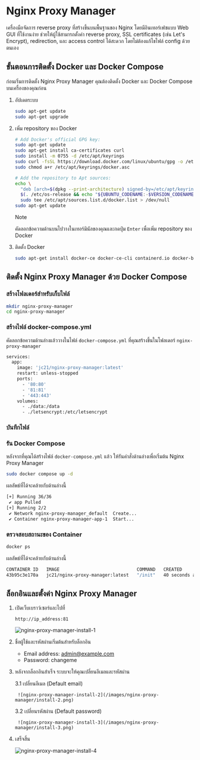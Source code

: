 
# Nginx Proxy Manager

เครื่องมือจัดการ reverse proxy ที่สร้างขึ้นบนพื้นฐานของ Nginx โดยมีอินเทอร์เฟซแบบ Web GUI ที่ใช้งานง่าย ช่วยให้ผู้ใช้สามารถตั้งค่า reverse proxy, SSL certificates (เช่น Let's Encrypt), redirection, และ access control ได้สะดวก โดยไม่ต้องแก้ไขไฟล์ config ด้วยตนเอง

## ขั้นตอนการติดตั้ง Docker และ Docker Compose

ก่อนเริ่มการติดตั้ง Nginx Proxy Manager คุณต้องติดตั้ง Docker และ Docker Compose บนเครื่องของคุณก่อน

1. อัปเดตระบบ

    ```bash
    sudo apt-get update
    sudo apt-get upgrade
    ```

2. เพิ่ม repository ของ Docker

    ```bash
    # Add Docker's official GPG key:
    sudo apt-get update
    sudo apt-get install ca-certificates curl
    sudo install -m 0755 -d /etc/apt/keyrings
    sudo curl -fsSL https://download.docker.com/linux/ubuntu/gpg -o /etc/apt/keyrings/docker.asc
    sudo chmod a+r /etc/apt/keyrings/docker.asc

    # Add the repository to Apt sources:
    echo \
      "deb [arch=$(dpkg --print-architecture) signed-by=/etc/apt/keyrings/docker.asc] https://download.docker.com/linux/ubuntu \
      $(. /etc/os-release && echo "${UBUNTU_CODENAME:-$VERSION_CODENAME}") stable" | \
      sudo tee /etc/apt/sources.list.d/docker.list > /dev/null
    sudo apt-get update
    ```

    > [!note]
    >
    > คัดลอกข้อความด้านบนไปวางในเทอร์มินัลของคุณและกดปุ่ม `Enter` เพื่อเพิ่ม repository ของ Docker

3. ติดตั้ง Docker

    ```bash
    sudo apt-get install docker-ce docker-ce-cli containerd.io docker-buildx-plugin docker-compose-plugin
    ```

## ติดตั้ง Nginx Proxy Manager ด้วย Docker Compose

<Steps>

### สร้างโฟลเดอร์สำหรับเก็บไฟล์

```bash
mkdir nginx-proxy-manager
cd nginx-proxy-manager
```

### สร้างไฟล์ docker-compose.yml

คัดลอกข้อความด้านล่างแล้ววางในไฟล์ `docker-compose.yml` ที่คุณสร้างขึ้นในโฟลเดอร์ `nginx-proxy-manager`

```bash filename="~/nginx-proxy-manager/docker-compose.yml"
services:
  app:
    image: 'jc21/nginx-proxy-manager:latest'
    restart: unless-stopped
    ports:
      - '80:80'
      - '81:81'
      - '443:443'
    volumes:
      - ./data:/data
      - ./letsencrypt:/etc/letsencrypt
```

### บันทึกไฟล์

### รัน Docker Compose

หลังจากที่คุณได้สร้างไฟล์ `docker-compose.yml` แล้ว ให้รันคำสั่งด้านล่างเพื่อเริ่มต้น Nginx Proxy Manager

```bash
sudo docker compose up -d
```

ผลลัพธ์ที่ได้จะคล้ายกับด้านล่างนี้

```bash
[+] Running 36/36
 ✔ app Pulled                                                                     27.7s
[+] Running 2/2
 ✔ Network nginx-proxy-manager_default  Create...                                     0.1s
 ✔ Container nginx-proxy-manager-app-1  Start...                                     0.5s
```

### ตรวจสอบสถานะของ Container

```bash
docker ps
```

ผลลัพธ์ที่ได้จะคล้ายกับด้านล่างนี้

```bash
CONTAINER ID   IMAGE                             COMMAND   CREATED          STATUS          PORTS                                                                                      NAMES
43b95c3e170a   jc21/nginx-proxy-manager:latest   "/init"   40 seconds ago   Up 39 seconds   0.0.0.0:80-81->80-81/tcp, [::]:80-81->80-81/tcp, 0.0.0.0:443->443/tcp, [::]:443->443/tcp   nginx-proxy-manager-app-1
```

</Steps>

## ล็อกอินและตั้งค่า Nginx Proxy Manager

1. เปิดเว็บเบราว์เซอร์และไปที่

    ```plaintext
    http://ip_address:81
    ```

    ![nginx-proxy-manager-install-1](/images/nginx-proxy-manager/install-1.png)


2. ชื่อผู้ใช้และรหัสผ่านเริ่มต้นสำหรับล็อกอิน

    - Email address: admin@example.com
    - Password: changeme

3. หลังจากล็อกอินสำเร็จ ระบบจะให้คุณเปลี่ยนอีเมลและรหัสผ่าน

    3.1 เปลี่ยนอีเมล (Default email)

        ![nginx-proxy-manager-install-2](/images/nginx-proxy-manager/install-2.png)

    3.2 เปลี่ยนรหัสผ่าน (Default password)

        ![nginx-proxy-manager-install-3](/images/nginx-proxy-manager/install-3.png)


4. เสร็จสิ้น

    ![nginx-proxy-manager-install-4](/images/nginx-proxy-manager/install-4.png)
